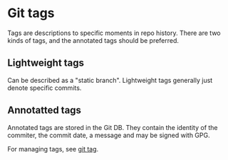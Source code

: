 = Git tags =

Tags are descriptions to specific moments in repo history.
There are two kinds of tags, and the annotated tags should be preferred.

== Lightweight tags ==
Can be described as a "static branch".
Lightweight tags generally just denote specific commits.

== Annotatted tags ==
Annotated tags are stored in the Git DB. They contain the identity of the commiter, the commit date, a message and may be signed with GPG.

For managing tags, see [[git tag]].
